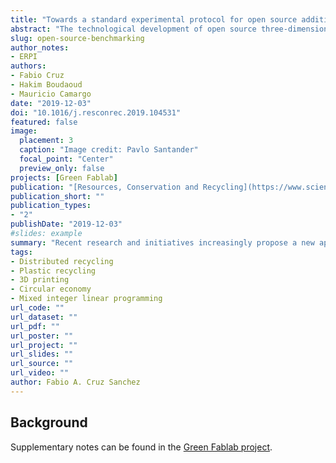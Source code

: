 ```yaml
---
title: "Towards a standard experimental protocol for open source additive manufacturing"
abstract: "The technological development of open source three-dimensional (3D) printers is creating more affordable Additive Manufacturing (AM) machines for society in different applications. For this reason, the machines’ capability should be evaluated in order to establish minimum standards of performance. This paper deals with the development, manufacture and testing of a geometrical benchmarking model (GBM) in order to evaluate the geometrical accuracy performance of open source 3D printers. The methodology is demonstrated with a case study based on fused deposition modelling (FDM). The case study positions the evaluated machine according to ANSI-ISO’s International Tolerance (IT) Grades. Furthermore, root-mean-square deviation (RMSD) value is employed as an accuracy estimator, while Taguchi tools are employed to determine the control factors with the highest accuracy for the fabrication of the GBM."
slug: open-source-benchmarking
author_notes:
- ERPI
authors:
- Fabio Cruz
- Hakim Boudaoud
- Mauricio Camargo
date: "2019-12-03"
doi: "10.1016/j.resconrec.2019.104531"
featured: false
image:
  placement: 3
  caption: "Image credit: Pavlo Santander"
  focal_point: "Center"
  preview_only: false
projects: [Green Fablab]
publication: "[Resources, Conservation and Recycling](https://www.sciencedirect.com/journal/resources-conservation-and-recycling)"
publication_short: ""
publication_types:
- "2"
publishDate: "2019-12-03"
#slides: example
summary: "Recent research and initiatives increasingly propose a new approach, based on distributed plastic recycling for open-source (OS) 3D printing technologies, as a way to deal with the issue of plastic waste and to support the development of the circular economy (CE). Distributed"
tags:
- Distributed recycling
- Plastic recycling
- 3D printing 
- Circular economy 
- Mixed integer linear programming 
url_code: ""
url_dataset: ""
url_pdf: ""
url_poster: ""
url_project: ""
url_slides: ""
url_source: ""
url_video: ""
author: Fabio A. Cruz Sanchez
---
```



## Background



Supplementary notes can be found in the [Green Fablab project](http://lf2l.fr/projects/green-fablab/).
